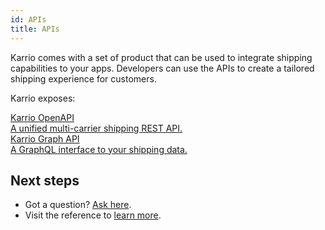 ```yaml
---
id: APIs
title: APIs
---
```


Karrio comes with a set of product that can be used to integrate shipping
capabilities to your apps. Developers can use the APIs to create a tailored
shipping experience for customers.

Karrio exposes:

<div id="tailwind">
  <div className="grid grid-cols-1 lg:grid-cols-2 gap-6 lg:mr-8">
    <a className="group rounded-lg border-2 p-3 hover:shadow no-underline" href="/guides/api" style={{ color: "var(--ifm-font-color-base)" }}>
      <div className="text-xl font-semibold">Karrio OpenAPI</div>
      <div className="font-normal mt-2">A unified multi-carrier shipping REST API.</div>
    </a>
    <a className="group rounded-lg border-2 p-3 hover:shadow no-underline" href="/guides/data" style={{ color: "var(--ifm-font-color-base)" }}>
      <div className="text-xl font-semibold">Karrio Graph API</div>
      <div className="font-normal mt-2">A GraphQL interface to your shipping data.</div>
    </a>
  </div>
</div>


## Next steps

- Got a question? [Ask here](https://github.com/purplship/purplship/discussions).
- Visit the reference to [learn more](/reference).

